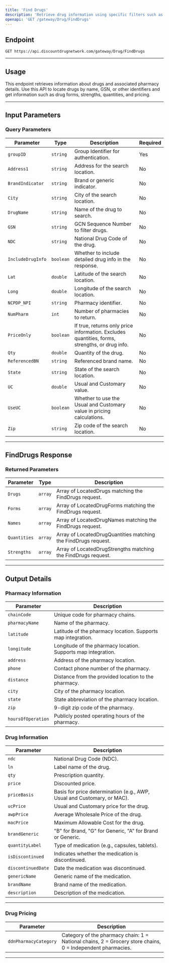 ```yaml
---
title: 'Find Drugs'
description: 'Retrieve drug information using specific filters such as drug name, GSN, and pharmacy location.'
openapi: 'GET /gateway/Drug/FindDrugs'
---
```


## **Endpoint**

```http
GET https://api.discountdrugnetwork.com/gateway/Drug/FindDrugs
```

---

## **Usage**

This endpoint retrieves information about drugs and associated pharmacy details. Use this API to locate drugs by name, GSN, or other identifiers and get information such as drug forms, strengths, quantities, and pricing.

---

## **Input Parameters**

### **Query Parameters**

| **Parameter**        | **Type**   | **Description**                                                                                         | **Required** |
|-----------------------|-----------|---------------------------------------------------------------------------------------------------------|--------------|
| `groupID`            | `string`  | Group Identifier for authentication.                                                                    | Yes          |
| `Address1`           | `string`  | Address for the search location.                                                                        | No           |
| `BrandIndicator`     | `string`  | Brand or generic indicator.                                                                             | No           |
| `City`               | `string`  | City of the search location.                                                                            | No           |
| `DrugName`           | `string`  | Name of the drug to search.                                                                             | No           |
| `GSN`                | `string`  | GCN Sequence Number to filter drugs.                                                                    | No           |
| `NDC`                | `string`  | National Drug Code of the drug.                                                                         | No           |
| `IncludeDrugInfo`    | `boolean` | Whether to include detailed drug info in the response.                                                  | No           |
| `Lat`                | `double`  | Latitude of the search location.                                                                        | No           |
| `Long`               | `double`  | Longitude of the search location.                                                                       | No           |
| `NCPDP_NPI`          | `string`  | Pharmacy identifier.                                                                                    | No           |
| `NumPharm`           | `int`     | Number of pharmacies to return.                                                                         | No           |
| `PriceOnly`          | `boolean` | If true, returns only price information. Excludes quantities, forms, strengths, or drug info.           | No           |
| `Qty`                | `double`  | Quantity of the drug.                                                                                   | No           |
| `ReferencedBN`       | `string`  | Referenced brand name.                                                                                  | No           |
| `State`              | `string`  | State of the search location.                                                                           | No           |
| `UC`                 | `double`  | Usual and Customary value.                                                                              | No           |
| `UseUC`              | `boolean` | Whether to use the Usual and Customary value in pricing calculations.                                   | No           |
| `Zip`                | `string`  | Zip code of the search location.                                                                        | No           |

---

## **FindDrugs Response**

### **Returned Parameters**

| **Parameter**           | **Type**   | **Description**                                                                                       |
|--------------------------|-----------|-------------------------------------------------------------------------------------------------------|
| `Drugs`                 | `array`   | Array of LocatedDrugs matching the FindDrugs request.                                                 |
| `Forms`                 | `array`   | Array of LocatedDrugForms matching the FindDrugs request.                                             |
| `Names`                 | `array`   | Array of LocatedDrugNames matching the FindDrugs request.                                             |
| `Quantities`            | `array`   | Array of LocatedDrugQuantities matching the FindDrugs request.                                        |
| `Strengths`             | `array`   | Array of LocatedDrugStrengths matching the FindDrugs request.                                         |

---

## **Output Details**

### **Pharmacy Information**

| **Parameter**            | **Description**                                                                                               |
|---------------------------|-------------------------------------------------------------------------------------------------------------|
| `chainCode`              | Unique code for pharmacy chains.                                                                             |
| `pharmacyName`           | Name of the pharmacy.                                                                                        |
| `latitude`               | Latitude of the pharmacy location. Supports map integration.                                                 |
| `longitude`              | Longitude of the pharmacy location. Supports map integration.                                                |
| `address`                | Address of the pharmacy location.                                                                            |
| `phone`                  | Contact phone number of the pharmacy.                                                                        |
| `distance`               | Distance from the provided location to the pharmacy.                                                        |
| `city`                   | City of the pharmacy location.                                                                               |
| `state`                  | State abbreviation of the pharmacy location.                                                                |
| `zip`                    | 9-digit zip code of the pharmacy.                                                                            |
| `hoursOfOperation`       | Publicly posted operating hours of the pharmacy.                                                            |

### **Drug Information**

| **Parameter**            | **Description**                                                                                               |
|---------------------------|-------------------------------------------------------------------------------------------------------------|
| `ndc`                    | National Drug Code (NDC).                                                                                   |
| `ln`                     | Label name of the drug.                                                                                     |
| `qty`                    | Prescription quantity.                                                                                      |
| `price`                  | Discounted price.                                                                                           |
| `priceBasis`             | Basis for price determination (e.g., AWP, Usual and Customary, or MAC).                                      |
| `ucPrice`                | Usual and Customary price for the drug.                                                                      |
| `awpPrice`               | Average Wholesale Price of the drug.                                                                        |
| `macPrice`               | Maximum Allowable Cost for the drug.                                                                        |
| `brandGeneric`           | "B" for Brand, "G" for Generic, "A" for Brand or Generic.                                                   |
| `quantityLabel`          | Type of medication (e.g., capsules, tablets).                                                               |
| `isDiscontinued`         | Indicates whether the medication is discontinued.                                                           |
| `discontinuedDate`       | Date the medication was discontinued.                                                                       |
| `genericName`            | Generic name of the medication.                                                                             |
| `brandName`              | Brand name of the medication.                                                                               |
| `description`            | Description of the medication.                                                                              |

---

### **Drug Pricing**

| **Parameter**            | **Description**                                                                                               |
|---------------------------|-------------------------------------------------------------------------------------------------------------|
| `ddnPharmacyCategory`    | Category of the pharmacy chain: 1 = National chains, 2 = Grocery store chains, 0 = Independent pharmacies.    |

---
